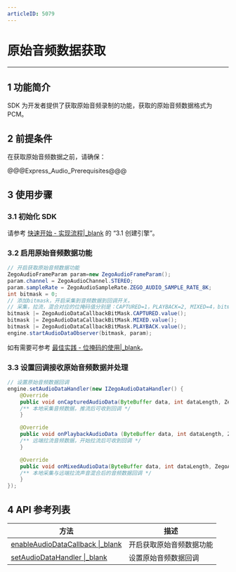 ```yaml
---
articleID: 5079
---
```

# 原始音频数据获取

- - -

## 1 功能简介

SDK 为开发者提供了获取原始音频录制的功能，获取的原始音频数据格式为 PCM。

## 2 前提条件

在获取原始音频数据之前，请确保：

@@@Express_Audio_Prerequisites@@@


## 3 使用步骤

### 3.1 初始化 SDK

请参考 [快速开始 - 实现流程\|_blank](7627#3_1) 的 “3.1 创建引擎”。

### 3.2 启用原始音频数据功能

```java
// 开启获取原始音频数据功能
ZegoAudioFrameParam param=new ZegoAudioFrameParam();
param.channel = ZegoAudioChannel.STEREO;
param.sampleRate = ZegoAudioSampleRate.ZEGO_AUDIO_SAMPLE_RATE_8K;
int bitmask = 0;
// 添加bitmask，开启采集到音频数据到回调开关。
// 采集，拉流，混合对应的位掩码值分别是：CAPTURED=1，PLAYBACK=2, MIXED=4，bitmask最终得到的值为7，表示会同时触发采集、拉流、混合的原始数据回调。
bitmask |= ZegoAudioDataCallbackBitMask.CAPTURED.value();
bitmask |= ZegoAudioDataCallbackBitMask.MIXED.value();
bitmask |= ZegoAudioDataCallbackBitMask.PLAYBACK.value();
engine.startAudioDataObserver(bitmask, param);
```

<div class="mk-hint">

如有需要可参考 [最佳实践 - 位掩码的使用\|_blank](#8661)。
</div>

### 3.3 设置回调接收原始音频数据并处理

```java
// 设置原始音频数据回调
engine.setAudioDataHandler(new IZegoAudioDataHandler() {
	@Override
	public void onCapturedAudioData(ByteBuffer data, int dataLength, ZegoAudioFrameParam param) {
	/** 本地采集音频数据，推流后可收到回调 */
	}

	@Override
	public void onPlaybackAudioData (ByteBuffer data, int dataLength, ZegoAudioFrameParam param) {
	/** 远端拉流音频数据，开始拉流后可收到回调 */
	}

	@Override
	public void onMixedAudioData(ByteBuffer data, int dataLength, ZegoAudioFrameParam param) {
	/** 本地采集与远端拉流声音混合后的音频数据回调 */
	}
});
```

## 4 API 参考列表

| 方法 | 描述 |
|-------|--------|
| [enableAudioDataCallback \|_blank](/zh/api?doc=express_video_sdk_API~Java_android~class~im-zego-zegoexpress-zego-express-engine#enable-audio-data-callback) | 开启获取原始音频数据功能 |
| [setAudioDataHandler \|_blank](/zh/api?doc=express_video_sdk_API~Java_android~class~im-zego-zegoexpress-zego-express-engine#set-audio-data-handler) | 设置原始音频数据回调 |

